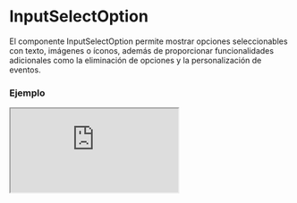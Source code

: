 # InputSelectOption

El componente InputSelectOption permite mostrar opciones seleccionables con texto, imágenes o íconos, además de proporcionar funcionalidades adicionales como la eliminación de opciones y la personalización de eventos.


### Ejemplo

<Iframe minHeightIframe="30dvh" src="https://fenextjs-component-storybook.vercel.app/iframe.html?args=&id=input-inputselectoption--index&viewMode=story" />

### Importacion

Para importar el componente InputSelectOption, se puede hacer desde fenextjs

```tsx copy
import { InputSelectOption } from "fenextjs";
```

### Parametros

| Parametro | Tipo | Requerido | Default | Descripcion |
| --------- | ---- | --------- | ------- | ----------- |
| id | string \| number | sí | undefined | ID de la opción, que puede ser un string o un número. |
| text | string | sí | undefined | Texto que se mostrará en la opción. |
| img | string | no | undefined | URL de la imagen que se mostrará en la opción, si es proporcionada. |
| imgComponent | ImgProps | no | undefined | Propiedades para personalizar el componente de imagen (Img). |
| icon | ReactNode | no | undefined | Icono que se mostrará junto al texto de la opción. |
| type | 'div' \| 'option' \| 'multiple' | no | 'div' | Define el tipo de opción que se renderiza: div, option, o multiple. |
| disabled | boolean | no | false | Indica si la opción está deshabilitada. |
| selected | boolean | no | false | Indica si la opción está seleccionada. |
| hidden | boolean | no | false | Indica si la opción está oculta. |
| onClick | (item: InputSelectOptionBaseProps) =\> void | no | undefined | Función que se ejecuta al hacer clic en la opción. |
| onDelete | (item: InputSelectOptionBaseProps) =\> void | no | undefined | Función que se ejecuta al eliminar la opción. |
| isBtn | boolean | no | false | Indica si la opción se debe comportar como un botón. |
| data | T | no | undefined | Datos personalizados asociados con la opción. |
| iconDelete | ReactNode | no | \<Trash /\> | Icono personalizado para la eliminación de la opción. |
| classNameOption | string | no | '' | Clase CSS para personalizar la opción. |
| classNameOptionImg | string | no | '' | Clase CSS para personalizar la imagen de la opción. |
| classNameOptionDelete | string | no | '' | Clase CSS para personalizar el botón de eliminar de la opción. |

### Storybook

Para ver el storybook del componente lo puede hacer con este [link](https://fenextjs-component-storybook.vercel.app/?path=/story/input-inputselectoption--index)

### Usos

- Opción básica

```tsx copy
<InputSelectOption id={1} text="Opción 1" />
```

- Opción con imagen

```tsx copy
<InputSelectOption id={2} text="Opción 2" img="/path/to/img.jpg" />
```

- Opción con acción personalizada

```tsx copy
<InputSelectOption id={3} text="Opción 3" onClick={(item) => console.log(item)} />
```

- Opción deshabilitada

```tsx copy
<InputSelectOption id={4} text="Opción 4" disabled={true} />
```

